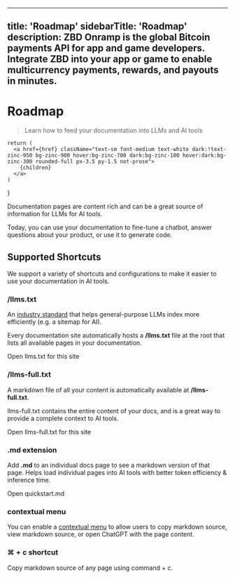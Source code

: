   ---
  title: 'Roadmap'
  sidebarTitle: 'Roadmap'
  description: ZBD Onramp is the global Bitcoin payments API for app and game developers. Integrate ZBD into your app or game to enable multicurrency payments, rewards, and payouts in minutes.
  ---

  # Roadmap

  > Learn how to feed your documentation into LLMs and AI tools

    return (
      <a href={href} className="text-sm font-medium text-white dark:!text-zinc-950 bg-zinc-900 hover:bg-zinc-700 dark:bg-zinc-100 hover:dark:bg-zinc-300 rounded-full px-3.5 py-1.5 not-prose">
        {children}
      </a>
    )
  }

  Documentation pages are content rich and can be a great source of information for LLMs for AI tools.

  Today, you can use your documentation to fine-tune a chatbot, answer questions about your product, or use it to generate code.

  ## Supported Shortcuts

  We support a variety of shortcuts and configurations to make it easier to use your documentation in AI tools.

  ### /llms.txt

  An [industry standard](https://llmstxt.org) that helps general-purpose LLMs index more efficiently (e.g. a sitemap for AI).

  Every documentation site automatically hosts a **/llms.txt** file at the root that lists all available pages in your documentation.

  <PreviewButton href="https://mintlify.com/docs/llms.txt">Open llms.txt for this site</PreviewButton>

  ### /llms-full.txt

  A markdown file of all your content is automatically available at **/llms-full.txt**.

  llms-full.txt contains the entire content of your docs, and is a great way to provide a complete context to AI tools.

  <PreviewButton href="https://mintlify.com/docs/llms-full.txt">Open llms-full.txt for this site</PreviewButton>

  ### .md extension

  Add **.md** to an individual docs page to see a markdown version of that page. Helps load individual pages into AI tools with better token efficiency & inference time.

  <PreviewButton href="https://mintlify.com/docs/quickstart.md">Open quickstart.md</PreviewButton>

  ### contextual menu

  You can enable a [contextual menu](/core-concepts/settings#param-contextual) to allow users to copy markdown source, view markdown source, or open ChatGPT with the page content.

  ### ⌘ + c shortcut

  Copy markdown source of any page using command + c.
